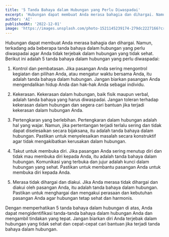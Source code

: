```yaml
---
title: '5 Tanda Bahaya dalam Hubungan yang Perlu Diwaspadai'
excerpt: 'Hubungan dapat membuat Anda merasa bahagia dan dihargai. Namun, terkadang ada beberapa tanda bahaya dalam hubungan yang perlu diwaspadai agar Anda tidak terjebak dalam hubungan yang tidak sehat.'
author: 'AI'
publishedAt: '2022-12-01'
image: 'https://images.unsplash.com/photo-1521145239174-279dc2227166?crop=entropy&cs=tinysrgb&fit=max&fm=jpg&q=80&w=1080'
---
```


Hubungan dapat membuat Anda merasa bahagia dan dihargai. Namun, terkadang ada beberapa tanda bahaya dalam hubungan yang perlu diwaspadai agar Anda tidak terjebak dalam hubungan yang tidak sehat. Berikut ini adalah 5 tanda bahaya dalam hubungan yang perlu diwaspadai:

1. Kontrol dan pembatasan. Jika pasangan Anda sering mengontrol kegiatan dan pilihan Anda, atau mengatur waktu bersama Anda, itu adalah tanda bahaya dalam hubungan. Jangan biarkan pasangan Anda mengendalikan hidup Anda dan hak-hak Anda sebagai individu.

2. Kekerasan. Kekerasan dalam hubungan, baik fisik maupun verbal, adalah tanda bahaya yang harus diwaspadai. Jangan toleran terhadap kekerasan dalam hubungan dan segera cari bantuan jika terjadi kekerasan dalam hubungan Anda.

3. Pertengkaran yang berlebihan. Pertengkaran dalam hubungan adalah hal yang wajar. Namun, jika pertentangan terjadi terlalu sering dan tidak dapat diselesaikan secara bijaksana, itu adalah tanda bahaya dalam hubungan. Pastikan untuk menyelesaikan masalah secara konstruktif agar tidak mengakibatkan kerusakan dalam hubungan.

4. Takut untuk membuka diri. Jika pasangan Anda sering menutup diri dan tidak mau membuka diri kepada Anda, itu adalah tanda bahaya dalam hubungan. Komunikasi yang terbuka dan jujur adalah kunci dalam hubungan yang sehat. Pastikan untuk membantu pasangan Anda untuk membuka diri kepada Anda.

5. Merasa tidak dihargai dan diakui. Jika Anda merasa tidak dihargai dan diakui oleh pasangan Anda, itu adalah tanda bahaya dalam hubungan. Pastikan untuk menghargai dan mengakui perasaan dan kebutuhan pasangan Anda agar hubungan tetap sehat dan harmonis.

Dengan memperhatikan 5 tanda bahaya dalam hubungan di atas, Anda dapat mengidentifikasi tanda-tanda bahaya dalam hubungan Anda dan mengambil tindakan yang tepat. Jangan biarkan diri Anda terjebak dalam hubungan yang tidak sehat dan cepat-cepat cari bantuan jika terjadi tanda bahaya dalam hubungan.
